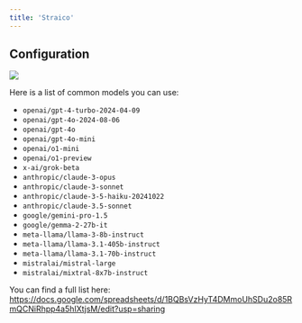 ```yaml
---
title: 'Straico'
---
```


## Configuration

![](../images/custom-bots/straico.png)

Here is a list of common models you can use:

- `openai/gpt-4-turbo-2024-04-09`
- `openai/gpt-4o-2024-08-06`
- `openai/gpt-4o`
- `openai/gpt-4o-mini`
- `openai/o1-mini`
- `openai/o1-preview`
- `x-ai/grok-beta`
- `anthropic/claude-3-opus`
- `anthropic/claude-3-sonnet`
- `anthropic/claude-3-5-haiku-20241022`
- `anthropic/claude-3.5-sonnet`
- `google/gemini-pro-1.5`
- `google/gemma-2-27b-it`
- `meta-llama/llama-3-8b-instruct`
- `meta-llama/llama-3.1-405b-instruct`
- `meta-llama/llama-3.1-70b-instruct`
- `mistralai/mistral-large`
- `mistralai/mixtral-8x7b-instruct`

You can find a full list here: https://docs.google.com/spreadsheets/d/1BQBsVzHyT4DMmoUhSDu2o85RmQCNiRhpp4a5hIXtjsM/edit?usp=sharing